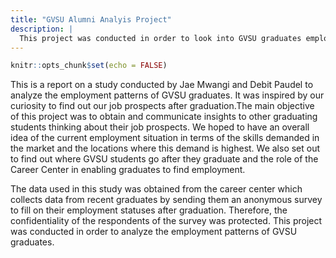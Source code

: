 ```yaml
---
title: "GVSU Alumni Analyis Project"
description: |
  This project was conducted in order to look into GVSU graduates employment patterns. It also examined the effectiveness of the services offered by the GVSU Career center in assisting graduates to secure employment.
---
```

```r
knitr::opts_chunk$set(echo = FALSE)
```
This is a report on a study conducted by Jae Mwangi and Debit Paudel to analyze the employment patterns of GVSU graduates. It was inspired by our curiosity to find out our job prospects after graduation.The main objective of this project was to obtain and communicate insights to other graduating students thinking about their job prospects. We hoped to have an overall idea of the current employment situation in terms of the skills demanded in the market and the locations where this demand is highest. We also set out to find out where GVSU students go after they graduate and the role of the Career Center in enabling graduates to find employment.

The data used in this study was obtained from the career center which collects data from recent graduates by sending them an anonymous survey to fill on their employment statuses after graduation. Therefore, the confidentiality of the respondents of the survey was protected. This project was conducted in order to analyze the employment patterns of GVSU graduates. 